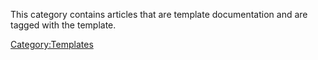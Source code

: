 This category contains articles that are template documentation and are tagged with the {{Tl|Doc}} template.

[[Category:Templates]]